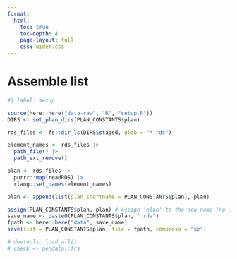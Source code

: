 ```yaml
---
format:
  html:
    toc: true
    toc-depth: 4
    page-layout: full
    css: wider.css
---
```


# Assemble list

```r
#| label: setup

source(here::here("data-raw", "R", "setup.R"))
DIRS <- set_plan_dirs(PLAN_CONSTANTS$plan)

```


```r

rds_files <- fs::dir_ls(DIRS$staged, glob = "*.rds")

element_names <- rds_files |>
  path_file() |>
  path_ext_remove()

plan <- rds_files |>
  purrr::map(readRDS) |>
  rlang::set_names(element_names)

plan <- append(list(plan_shortname = PLAN_CONSTANTS$plan), plan)

assign(PLAN_CONSTANTS$plan, plan) # Assign 'plan' to the new name (no intermediate variable)
save_name <- paste0(PLAN_CONSTANTS$plan, ".rda")
fpath <- here::here("data", save_name)
save(list = PLAN_CONSTANTS$plan, file = fpath, compress = "xz")

# devtools::load_all()
# check <- pendata::frs

```
